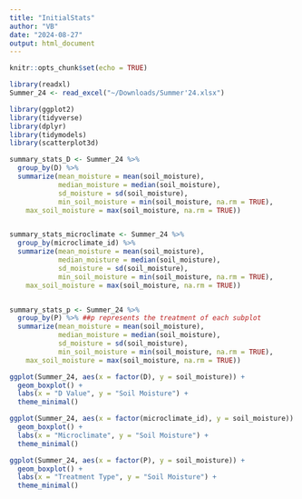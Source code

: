 ```yaml
---
title: "InitialStats"
author: "VB"
date: "2024-08-27"
output: html_document
---
```


```r
knitr::opts_chunk$set(echo = TRUE)
```

```r
library(readxl)
Summer_24 <- read_excel("~/Downloads/Summer'24.xlsx")
```


```r
library(ggplot2)
library(tidyverse)
library(dplyr)
library(tidymodels)
library(scatterplot3d)
```

```r
summary_stats_D <- Summer_24 %>% 
  group_by(D) %>% 
  summarize(mean_moisture = mean(soil_moisture), 
            median_moisture = median(soil_moisture),
            sd_moisture = sd(soil_moisture),
            min_soil_moisture = min(soil_moisture, na.rm = TRUE),
    max_soil_moisture = max(soil_moisture, na.rm = TRUE))


summary_stats_microclimate <- Summer_24 %>% 
  group_by(microclimate_id) %>% 
  summarize(mean_moisture = mean(soil_moisture), 
            median_moisture = median(soil_moisture),
            sd_moisture = sd(soil_moisture),
            min_soil_moisture = min(soil_moisture, na.rm = TRUE),
    max_soil_moisture = max(soil_moisture, na.rm = TRUE))


summary_stats_p <- Summer_24 %>% 
  group_by(P) %>% ##p represents the treatment of each subplot
  summarize(mean_moisture = mean(soil_moisture), 
            median_moisture = median(soil_moisture),
            sd_moisture = sd(soil_moisture),
            min_soil_moisture = min(soil_moisture, na.rm = TRUE),
    max_soil_moisture = max(soil_moisture, na.rm = TRUE))


```

```r
ggplot(Summer_24, aes(x = factor(D), y = soil_moisture)) +
  geom_boxplot() +
  labs(x = "D Value", y = "Soil Moisture") +
  theme_minimal()

ggplot(Summer_24, aes(x = factor(microclimate_id), y = soil_moisture)) +
  geom_boxplot() +
  labs(x = "Microclimate", y = "Soil Moisture") +
  theme_minimal()

ggplot(Summer_24, aes(x = factor(P), y = soil_moisture)) +
  geom_boxplot() +
  labs(x = "Treatment Type", y = "Soil Moisture") +
  theme_minimal()
```


